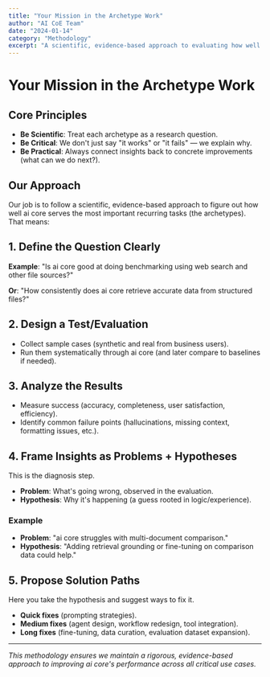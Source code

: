 ```yaml
---
title: "Your Mission in the Archetype Work"
author: "AI CoE Team"
date: "2024-01-14"
category: "Methodology"
excerpt: "A scientific, evidence-based approach to evaluating how well ai core serves the most important recurring tasks (the archetypes)."
---
```


# Your Mission in the Archetype Work

## Core Principles

- **Be Scientific**: Treat each archetype as a research question.
- **Be Critical**: We don't just say "it works" or "it fails" — we explain why.
- **Be Practical**: Always connect insights back to concrete improvements (what can we do next?).

## Our Approach

Our job is to follow a scientific, evidence-based approach to figure out how well ai core serves the most important recurring tasks (the archetypes). That means:

## 1. Define the Question Clearly

**Example**: "Is ai core good at doing benchmarking using web search and other file sources?"

**Or**: "How consistently does ai core retrieve accurate data from structured files?"

## 2. Design a Test/Evaluation

- Collect sample cases (synthetic and real from business users).
- Run them systematically through ai core (and later compare to baselines if needed).

## 3. Analyze the Results

- Measure success (accuracy, completeness, user satisfaction, efficiency).
- Identify common failure points (hallucinations, missing context, formatting issues, etc.).

## 4. Frame Insights as Problems + Hypotheses

This is the diagnosis step.

- **Problem**: What's going wrong, observed in the evaluation.
- **Hypothesis**: Why it's happening (a guess rooted in logic/experience).

### Example

- **Problem**: "ai core struggles with multi-document comparison."
- **Hypothesis**: "Adding retrieval grounding or fine-tuning on comparison data could help."

## 5. Propose Solution Paths

Here you take the hypothesis and suggest ways to fix it.

- **Quick fixes** (prompting strategies).
- **Medium fixes** (agent design, workflow redesign, tool integration).
- **Long fixes** (fine-tuning, data curation, evaluation dataset expansion).

---

*This methodology ensures we maintain a rigorous, evidence-based approach to improving ai core's performance across all critical use cases.*
